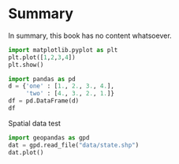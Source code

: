# Summary

In summary, this book has no content whatsoever.

```python
import matplotlib.pyplot as plt
plt.plot([1,2,3,4])
plt.show()
```

```python
import pandas as pd
d = {'one' : [1., 2., 3., 4.],
     'two' : [4., 3., 2., 1.]}
df = pd.DataFrame(d)
df
```

Spatial data test

```python
import geopandas as gpd
dat = gpd.read_file("data/state.shp")
dat.plot()
```
